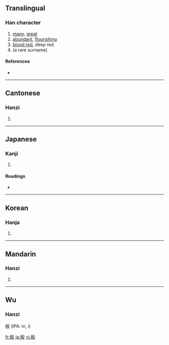 ==Translingual==

===Han character===
{{Han char|rn=79|rad=殳|as=06|sn=10|four=2724<sub>7</sub>|canj=竹尸竹弓水 (HSHNE)}}

# [[many]], [[great]]
# [[abundant]], [[flourishing]]
# [[blood red]], deep red
# (a rare surname).

====References====
* {{Han ref|kx=0585.020|dkj=16627|dj=0977.190|hdz=32156.040|uh=6BB7|ud=27575|bh=AEEF|bd=44783}}

----

==Cantonese==

===Hanzi===
{{yue-hanzi|jyut=|y=yin1, yan1}}

# {{defn|Cantonese|sort=殳06}}

----

==Japanese==

===Kanji===
{{ja-kanji|grade=|rs=殳06}}

# {{defn|Japanese}}

====Readings====
* {{ja-readings|on=[[いん]] (in), [[あん]] (an)|kun=[[さかん]] (sakan)}}

----

==Korean==

===Hanja===
{{ko-hanja|hangeul=[[은]], [[안]]|eumhun=|rv=eun, an|mr=ŭn, an|y=un, an}}

# {{defn|Korean|sort=殳06}}

----

==Mandarin==

===Hanzi===
{{cmn-hanzi|pin=[[yīn]] ([[yin1]])|wg=yin1}}

# {{defn|Mandarin|sort=殳06}}

----

==Wu==

===Hanzi===
殷 (IPA: in, i)

[[fr:殷]]
[[ja:殷]]
[[vi:殷]]